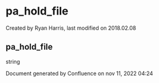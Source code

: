 
# pa_hold_file 

 Created by  Ryan Harris, last modified on 2018.02.08

## pa_hold_file

string

Document generated by Confluence on nov 11, 2022 04:24
